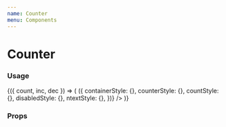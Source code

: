 ```yaml
---
name: Counter
menu: Components
---
```



# Counter

### Usage

<Playground>
  <CounterContainer initial={0}>
    {({ count, inc, dec }) => (
      <Counter
        count={count}
        onDecrement={dec}
        onIncrement={inc}
        min={0}
        max={10}
        component={null}
        getStyles={(props, theme) => ({
          containerStyle: {},
          counterStyle: {},
          countStyle: {},
          disabledStyle: {},
          ntextStyle: {},
        })}
      />
    )}
  </CounterContainer>
</Playground>

### Props

<Props of={Counter} />
